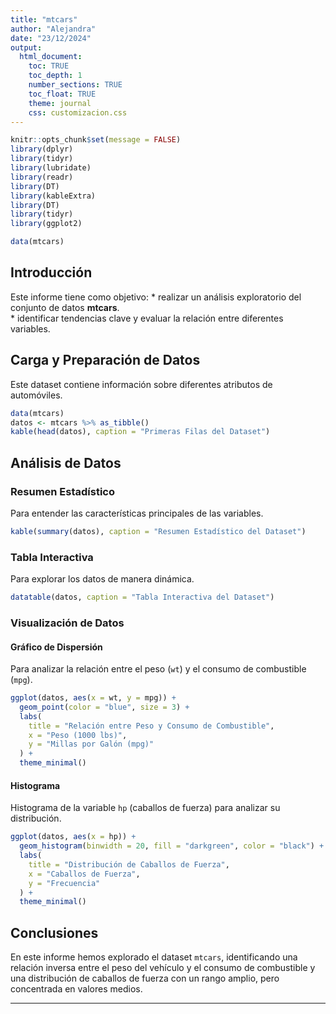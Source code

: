 ```yaml
---
title: "mtcars"
author: "Alejandra"
date: "23/12/2024"
output: 
  html_document:
    toc: TRUE
    toc_depth: 1
    number_sections: TRUE
    toc_float: TRUE
    theme: journal
    css: customizacion.css
---
```


```r
knitr::opts_chunk$set(message = FALSE)
library(dplyr)
library(tidyr)
library(lubridate)
library(readr)
library(DT)
library(kableExtra)
library(DT)
library(tidyr)
library(ggplot2)

data(mtcars)
```

## Introducción

Este informe tiene como objetivo:
* realizar un análisis exploratorio del conjunto de datos **mtcars**.  
* identificar tendencias clave y evaluar la relación entre diferentes variables.

## Carga y Preparación de Datos

Este dataset contiene información sobre diferentes atributos de automóviles.

```r
data(mtcars)
datos <- mtcars %>% as_tibble()
kable(head(datos), caption = "Primeras Filas del Dataset")
```

## Análisis de Datos

### Resumen Estadístico
Para entender las características principales de las variables.

```r
kable(summary(datos), caption = "Resumen Estadístico del Dataset")
```

### Tabla Interactiva
Para explorar los datos de manera dinámica.

```r
datatable(datos, caption = "Tabla Interactiva del Dataset")
```

### Visualización de Datos
#### Gráfico de Dispersión
Para analizar la relación entre el peso (`wt`) y el consumo de combustible (`mpg`).

```r
ggplot(datos, aes(x = wt, y = mpg)) +
  geom_point(color = "blue", size = 3) +
  labs(
    title = "Relación entre Peso y Consumo de Combustible",
    x = "Peso (1000 lbs)",
    y = "Millas por Galón (mpg)"
  ) +
  theme_minimal()
```

#### Histograma
Histograma de la variable `hp` (caballos de fuerza) para analizar su distribución.

```r
ggplot(datos, aes(x = hp)) +
  geom_histogram(binwidth = 20, fill = "darkgreen", color = "black") +
  labs(
    title = "Distribución de Caballos de Fuerza",
    x = "Caballos de Fuerza",
    y = "Frecuencia"
  ) +
  theme_minimal()
```

## Conclusiones

En este informe hemos explorado el dataset `mtcars`, identificando una relación inversa entre el peso del vehículo y el consumo de combustible y una distribución de caballos de fuerza con un rango amplio, pero concentrada en valores medios.

---
